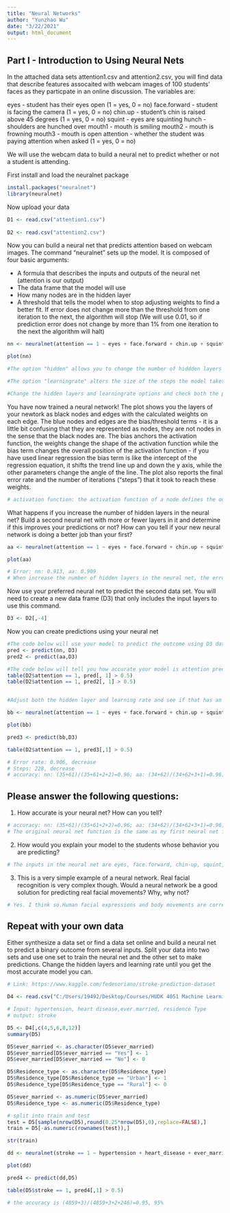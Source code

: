 ```yaml
---
title: "Neural Networks"
author: "Yunzhao Wu"
date: "3/22/2021"
output: html_document
---
```


## Part I - Introduction to Using Neural Nets

In the attached data sets attention1.csv and attention2.csv, you will find data that describe features assocaited with webcam images of 100 students' faces as they particpate in an online discussion. The variables are:

eyes - student has their eyes open (1 = yes, 0 = no)
face.forward - student is facing the camera (1 = yes, 0 = no)
chin.up - student's chin is raised above 45 degrees (1 = yes, 0 = no)
squint - eyes are squinting
hunch - shoulders are hunched over
mouth1 - mouth is smiling
mouth2 - mouth is frowning
mouth3 - mouth is open
attention - whether the student was paying attention when asked (1 = yes, 0 = no)

We will use the webcam data to build a neural net to predict whether or not a student is attending.

First install and load the neuralnet package
```r
install.packages("neuralnet")
library(neuralnet)
```

Now upload your data
```r
D1 <- read.csv("attention1.csv")
  
D2 <- read.csv("attention2.csv")
```

Now you can build a neural net that predicts attention based on webcam images. The command "neuralnet" sets up the model. It is composed of four basic arguments:

- A formula that describes the inputs and outputs of the neural net (attention is our output)
- The data frame that the model will use
- How many nodes are in the hidden layer
- A threshold that tells the model when to stop adjusting weights to find a better fit. If error does not change more than the threshold from one iteration to the next, the algorithm will stop (We will use 0.01, so if prediction error does not change by more than 1% from one iteration to the next the algorithm will halt)

```r
nn <- neuralnet(attention == 1 ~ eyes + face.forward + chin.up + squint + hunch + mouth1 + mouth2 + mouth3, D1, hidden = c(2,2), learningrate = 0.2)

plot(nn)

#The option "hidden" allows you to change the number of hiddden layers and number of nodes within the hidden layers c(1,1) = one hidden layer with 1 node, 0 = zero hidden layers, etc

#The option "learningrate" alters the size of the steps the model takes every time it adjusts the weights.

#Change the hidden layers and learningrate options and check both the prediction accuracy 
```

You have now trained a neural network! The plot shows you the layers of your newtork as black nodes and edges with the calculated weights on each edge. The blue nodes and edges are the bias/threshold terms - it is a little bit confusing that they are represented as nodes, they are not nodes in the sense that the black nodes are. The bias anchors the activation function, the weights change the shape of the activation function while the bias term changes the overall position of the activation function - if you have used linear regression the bias term is like the intercept of the regression equation, it shifts the trend line up and down the y axis, while the other parameters change the angle of the line. The plot also reports the final error rate and the number of iterations ("steps") that it took to reach these weights.
```r
# activation function: the activation function of a node defines the output of that node given an input or set of inputs.
```


What happens if you increase the number of hidden layers in the neural net? Build a second neural net with more or fewer layers in it and determine if this improves your predictions or not? How can you tell if your new neural network is doing a better job than your first?
```r
aa <- neuralnet(attention == 1 ~ eyes + face.forward + chin.up + squint + hunch + mouth1 + mouth2 + mouth3, D1, hidden = c(4,4), learningrate = 0.2)

plot(aa)

# Error: nn: 0.913, aa: 0.909
# When increase the number of hidden layers in the neural net, the error rate dops, it improves my prediction, so the new neural network is doing a better job.
```


Now use your preferred neural net to predict the second data set. You will need to create a new data frame (D3) that only includes the input layers to use this command.

```r
D3 <- D2[,-4]
```

Now you can create predictions using your neural net
```r
#The code below will use your model to predict the outcome using D3 data
pred <- predict(nn, D3)
pred2 <- predict(aa,D3)

#The code below will tell you how accurate your model is attention predicting the unseen data
table(D2$attention == 1, pred[, 1] > 0.5)
table(D2$attention == 1, pred2[, 1] > 0.5)


#Adjust both the hidden layer and learning rate and see if that has an impact on error, steps and prediction accuracy

bb <- neuralnet(attention == 1 ~ eyes + face.forward + chin.up + squint + hunch + mouth1 + mouth2 + mouth3, D1, hidden = c(6,4,3), learningrate = 0.1)

plot(bb)

pred3 <- predict(bb,D3)

table(D2$attention == 1, pred3[,1] > 0.5)

# Error rate: 0.906, decrease
# Steps: 228, decrease
# accuracy: nn: (35+61)/(35+61+2+2)=0.96; aa: (34+62)/(34+62+3+1)=0.96; bb: (30+63)/(30+63+7+0)=0.93.So the accuracy decrease.
```

## Please answer the following questions:

1. How accurate is your neural net? How can you tell?
```r
# accuracy: nn: (35+61)/(35+61+2+2)=0.96; aa: (34+62)/(34+62+3+1)=0.96; bb: (30+63)/(30+63+7+0)=0.93
# The original neural net function is the same as my first neural net function, but my second neural net function is lower
```

2. How would you explain your model to the students whose behavior you are predicting? 
```r
# The inputs in the neural net are eyes, face.forward, chin-up, squint, hunch, mouth1, mouth2, mouth3, the output is attention-whether the student was paying attention when asked. With the change of the hidden layers, the error rate and accuracy also changed. 
```

3. This is a very simple example of a neural network. Real facial recognition is very complex though. Would a neural network be a good solution for predicting real facial movements? Why, why not? 
```r
# Yes. I think so.Human facial expressions and body movements are correlated. Even though there are some special cases, the overall prediction is reliable. According to some of the above neural network formulas, the accuracy is above ninety percent
```


## Repeat with your own data

Either synthesize a data set or find a data set online and build a neural net to predict a binary outcome from several inputs. Split your data into two sets and use one set to train the neural net and the other set to make predictions. Change the hidden layers and learning rate until you get the most accurate model you can.
```r
# Link: https://www.kaggle.com/fedesoriano/stroke-prediction-dataset

D4 <- read.csv("C:/Users/19492/Desktop/Courses/HUDK 4051 Machine Learning/Neural Networks/healthcare-dataset-stroke-data.csv", header = TRUE)

# Input: hypertension, heart disease,ever.married, residence Type
# output: stroke

D5 <- D4[,c(4,5,6,8,12)]
summary(D5)

D5$ever_married <- as.character(D5$ever_married)
D5$ever_married[D5$ever_married == "Yes"] <- 1
D5$ever_married[D5$ever_married == "No"] <- 0

D5$Residence_type <- as.character(D5$Residence_type)
D5$Residence_type[D5$Residence_type == "Urban"] <- 1
D5$Residence_type[D5$Residence_type == "Rural"] <- 0

D5$ever_married <- as.numeric(D5$ever_married)
D5$Residence_type <- as.numeric(D5$Residence_type)

# split into train and test
test = D5[sample(nrow(D5),round(0.25*nrow(D5),0),replace=FALSE),]
train = D5[-as.numeric(rownames(test)),]

str(train)

dd <- neuralnet(stroke == 1 ~ hypertension + heart_disease + ever_married + Residence_type, train, hidden = c(4,4), learningrate = 0.2)

plot(dd)

pred4 <- predict(dd,D5)

table(D5$stroke == 1, pred4[,1] > 0.5)

# the accuracy is (4859+3)/(4859+3+2+246)=0.95, 95%
```


